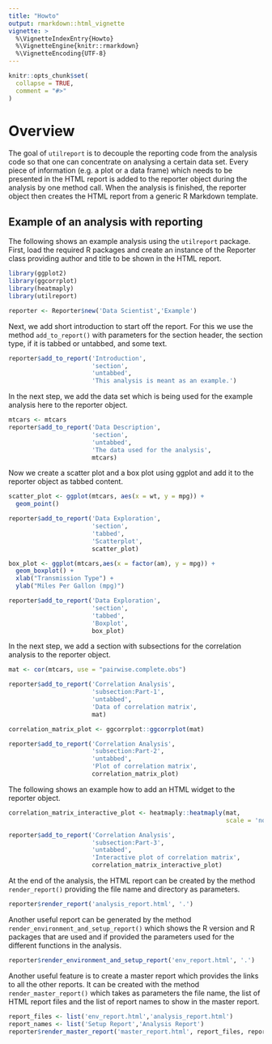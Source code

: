 ```yaml
---
title: "Howto"
output: rmarkdown::html_vignette
vignette: >
  %\VignetteIndexEntry{Howto}
  %\VignetteEngine{knitr::rmarkdown}
  %\VignetteEncoding{UTF-8}
---
```


```r
knitr::opts_chunk$set(
  collapse = TRUE,
  comment = "#>"
)
```


# Overview

The goal of `utilreport` is to decouple the reporting code from the analysis code so that one can concentrate on analysing a certain data set.
Every piece of information (e.g. a plot or a data frame) which needs to be presented in the HTML report is added to the reporter object during the analysis by one method call. When the analysis is finished, the reporter object then creates the HTML report from a generic R Markdown template.

## Example of an analysis with reporting

The following shows an example analysis using the `utilreport` package.
First, load the required R packages and create an instance of the Reporter class providing author and title 
to be shown in the HTML report.  

```r
library(ggplot2)
library(ggcorrplot)
library(heatmaply)
library(utilreport)

reporter <- Reporter$new('Data Scientist','Example')
```

Next, we add short introduction to start off the report.
For this we use the method `add_to_report()` with parameters for the section header, the section type, if it is tabbed or untabbed, and some text.  

```r
reporter$add_to_report('Introduction',
                       'section',
                       'untabbed',
                       'This analysis is meant as an example.')
```

In the next step, we add the data set which is being used for the example analysis here to the reporter object.

```r
mtcars <- mtcars
reporter$add_to_report('Data Description',
                       'section',
                       'untabbed',
                       'The data used for the analysis', 
                       mtcars)
```

Now we create a scatter plot and a box plot using ggplot and add it to the reporter object as tabbed content.

```r
scatter_plot <- ggplot(mtcars, aes(x = wt, y = mpg)) + 
  geom_point()

reporter$add_to_report('Data Exploration',
                       'section',
                       'tabbed',
                       'Scatterplot', 
                       scatter_plot)

box_plot <- ggplot(mtcars,aes(x = factor(am), y = mpg)) + 
  geom_boxplot() +
  xlab("Transmission Type") + 
  ylab("Miles Per Gallon (mpg)") 

reporter$add_to_report('Data Exploration',
                       'section',
                       'tabbed',
                       'Boxplot', 
                       box_plot)
```

In the next step, we add a section with subsections for the correlation analysis to the reporter object.

```r
mat <- cor(mtcars, use = "pairwise.complete.obs")

reporter$add_to_report('Correlation Analysis',
                       'subsection:Part-1',
                       'untabbed',
                       'Data of correlation matrix', 
                       mat)

correlation_matrix_plot <- ggcorrplot::ggcorrplot(mat)

reporter$add_to_report('Correlation Analysis',
                       'subsection:Part-2',
                       'untabbed',
                       'Plot of correlation matrix', 
                       correlation_matrix_plot)
```

The following shows an example how to add an HTML widget to the reporter object.

```r
correlation_matrix_interactive_plot <- heatmaply::heatmaply(mat, 
                                                            scale = 'none')

reporter$add_to_report('Correlation Analysis', 
                       'subsection:Part-3',
                       'untabbed',
                       'Interactive plot of correlation matrix', 
                       correlation_matrix_interactive_plot)
```

At the end of the analysis, the HTML report can be created by the method `render_report()` 
providing the file name and directory as parameters.

```r
reporter$render_report('analysis_report.html', '.')
```

Another useful report can be generated by the method `render_environment_and_setup_report()` which 
shows the R version and R packages that are used and if provided the parameters used for the different functions in the analysis.

```r
reporter$render_environment_and_setup_report('env_report.html', '.')
```

Another useful feature is to create a master report which provides the links to all the other reports.
It can be created with the method `render_master_report()` which takes as parameters the file name, the list of HTML report files and the list 
of report names to show in the master report.

```r
report_files <- list('env_report.html','analysis_report.html')
report_names <- list('Setup Report','Analysis Report')
reporter$render_master_report('master_report.html', report_files, report_names)
```







